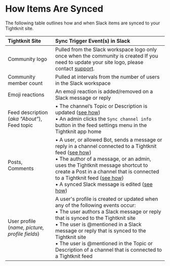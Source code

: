 # How Items Are Synced

The following table outlines how and when Slack items are synced to your Tightknit site.


| Tightknit Site                                     | Sync Trigger Event(s) in Slack                                                                                                                                                                                                                                                                                                                                                                                                             |
| :------------------------------------------------- | :----------------------------------------------------------------------------------------------------------------------------------------------------------------------------------------------------------------------------------------------------------------------------------------------------------------------------------------------------------------------------------------------------------------------------------------- |
| Community logo                                     | Pulled from the Slack workspace logo only once when the community is created <Callout type="info">If you need to update your site logo, please contact [support](mailto:support@tightknit.ai).</Callout>                                                                                                                                                                                                                                   |
| Community member count                             | Pulled at intervals from the number of users in the Slack workspace                                                                                                                                                                                                                                                                                                                                                                        |
| Emoji reactions                                    | An emoji reaction is added/removed on a Slack message or reply                                                                                                                                                                                                                                                                                                                                                                             |
| Feed description (_aka "About"_), <br/> Feed topic | • The channel’s Topic or Description is updated ([see how](https://slack.com/help/articles/201654083-Set-a-conversation-topic-or-channel-description)) <br/>• An admin clicks the `Sync channel info` button in the feed settings menu in the Tightknit app home                                                                                                                                                                           |
| Posts, <br/> Comments                              | • A user, or allowed Bot, sends a message or reply in a channel connected to a Tightknit feed ([see how](./posts-and-comments/create-post-or-comment))<br/>• The author of a message, or an admin, uses the Tightknit message shortcut to create a Post in a channel that is connected to a Tightknit feed ([see how](./message-shortcuts)) <br/>• A synced Slack message is edited ([see how](./posts-and-comments/edit-post-or-comment)) |
| User profile (_name, picture, profile fields_)     | A user's profile is created or updated when any of the following events occur:<br/>• The user authors a Slack message or reply that is synced to the Tightknit site<br/>• The user is @mentioned in a Slack message or reply that is synced to the Tightknit site<br/>• The user is @mentioned in the Topic or Description of a channel that is connected to a Tightknit feed                                                              |
